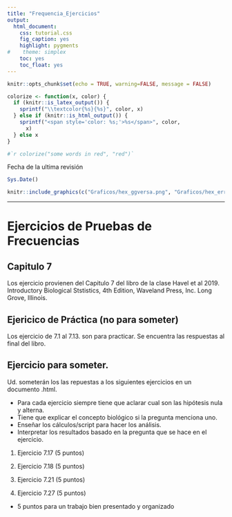 ```yaml
---
title: "Frequencia_Ejercicios"
output:
  html_document:
    css: tutorial.css
    fig_caption: yes
    highlight: pygments
#    theme: simplex
    toc: yes
    toc_float: yes
---
```


```r
knitr::opts_chunk$set(echo = TRUE, warning=FALSE, message = FALSE)

```


```r
colorize <- function(x, color) {
  if (knitr::is_latex_output()) {
    sprintf("\\textcolor{%s}{%s}", color, x)
  } else if (knitr::is_html_output()) {
    sprintf("<span style='color: %s;'>%s</span>", color, 
      x)
  } else x
}

#`r colorize("some words in red", "red")`


```

Fecha de la ultima revisión
```r

Sys.Date()
```


```r
knitr::include_graphics(c("Graficos/hex_ggversa.png", "Graficos/hex_error.png"))
```



***

# Ejercicios de Pruebas de Frecuencias 
## Capitulo 7 

Los ejercicio provienen del Capitulo 7 del libro de la clase Havel et al 2019.  Introductory Biological Ststistics, 4th Edition, Waveland Press, Inc. Long Grove, Illinois. 

## Ejericico de Práctica (no para someter)

Los ejercicio de 7.1 al 7.13. son para practicar. Se encuentra las respuestas al final del libro.


## Ejercicio para someter. 

Ud. someterán los las repuestas a los siguientes ejercicios en un documento .html. 

 - Para cada ejercicio siempre tiene que aclarar cual son las hipótesis nula y alterna. 
 - Tiene que explicar el concepto biológico si la pregunta menciona uno.  
 - Enseñar los cálculos/script para hacer los análisis. 
 - Interpretar los resultados basado en la pregunta que se hace en el ejercicio.  
 
 
1. Ejercicio 7.17 (5 puntos)

2. Ejercicio 7.18 (5 puntos)

3. Ejercicio 7.21 (5 puntos)

4. Ejercicio 7.27 (5 puntos)


- 5 puntos para un trabajo bien presentado y organizado


